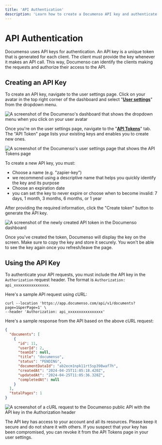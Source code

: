 ```yaml
---
title: 'API Authentication'
description: 'Learn how to create a Documenso API key and authenticate your API requests.'
---
```


# API Authentication

Documenso uses API keys for authentication. An API key is a unique token that is generated for each client. The client must provide the key whenever it makes an API call. This way, Documenso can identify the clients making the requests and authorize their access to the API.

## Creating an API Key

To create an API key, navigate to the user settings page. Click on your avatar in the top right corner of the dashboard and select "**[User settings](https://app.documenso.com/settings)**" from the dropdown menu.

![A screenshot of the Documenso's dashboard that shows the dropdown menu when you click on your user avatar](/public-api-images/documenso-user-dropdown-menu.webp)

Once you're on the user settings page, navigate to the "**[API Tokens](https://app.documenso.com/settings/tokens)**" tab. The "API Token" page lists your existing keys and enables you to create new ones.

![A screenshot of the Documenso's user settings page that shows the API Tokens page](/public-api-images/api-tokens-page-documenso.webp)

To create a new API key, you must:

- Choose a name (e.g. "zapier-key")
- we recommend using a descriptive name that helps you quickly identify the key and its purpose
- Choose an expiration date
- you can set the key to never expire or choose when to become invalid: 7 days, 1 month, 3 months, 6 months, or 1 year

After providing the required information, click the "Create token" button to generate the API key.

![A screenshot of the newly created API token in the Documenso dashboard](/public-api-images/documenso-api-key-blurred.webp)

Once you've created the token, Documenso will display the key on the screen. Make sure to copy the key and store it securely. You won't be able to see the key again once you refresh/leave the page.

## Using the API Key

To authenticate your API requests, you must include the API key in the `Authorization` request header. The format is `Authorization: api_xxxxxxxxxxxxxxxx`.

Here's a sample API request using cURL:

```
curl --location 'https://app.documenso.com/api/v1/documents?page=1&perPage=1' \
--header 'Authorization: api_xxxxxxxxxxxxxxxx'
```

Here's a sample response from the API based on the above cURL request:

```json
{
  "documents": [
    {
      "id": 11,
      "userId": 2,
      "teamId": null,
      "title": "documenso",
      "status": "PENDING",
      "documentDataId": "ab2ecm1npk11rt5sp398waf7h",
      "createdAt": "2024-04-25T11:05:18.420Z",
      "updatedAt": "2024-04-25T11:05:36.328Z",
      "completedAt": null
    }
  ],
  "totalPages": 1
}
```

![A screenshot of a cURL request to the Documenso public API with the API key in the Authorization header](/public-api-images/documenso-api-authorization.webp)

The API key has access to your account and all its resources. Please keep it secure and do not share it with others. If you suspect that your key has been compromised, you can revoke it from the API Tokens page in your user settings.
